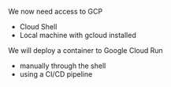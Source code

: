 We now need access to GCP

- Cloud Shell
- Local machine with gcloud installed

We will deploy a container to Google Cloud Run

- manually through the shell
- using a CI/CD pipeline
